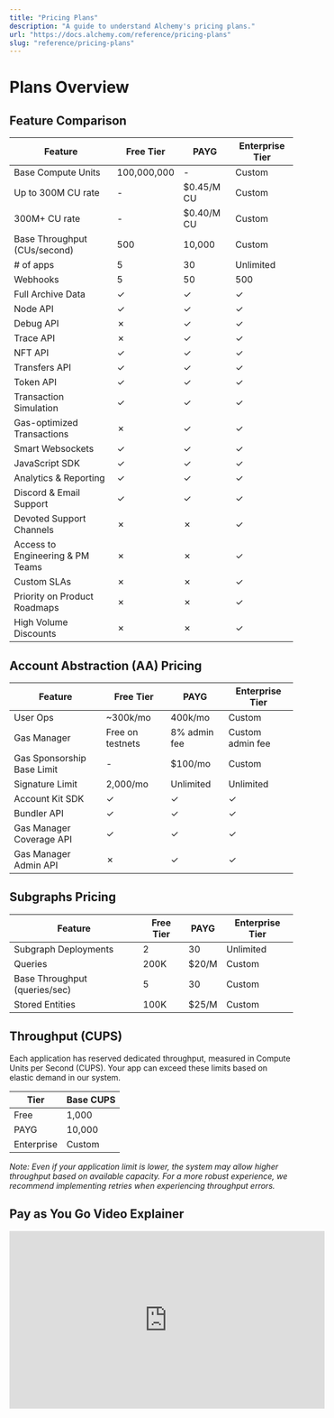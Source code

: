 ```yaml
---
title: "Pricing Plans"
description: "A guide to understand Alchemy's pricing plans."
url: "https://docs.alchemy.com/reference/pricing-plans"
slug: "reference/pricing-plans"
---
```


# Plans Overview

## Feature Comparison

| Feature                          | Free Tier   | PAYG       | Enterprise Tier |
| -------------------------------- | ----------- | ---------- | --------------- |
| Base Compute Units               | 100,000,000 | -          | Custom          |
| Up to 300M CU rate               | -           | $0.45/M CU | Custom          |
| 300M+ CU rate                    | -           | $0.40/M CU | Custom          |
| Base Throughput (CUs/second)     | 500         | 10,000     | Custom          |
| # of apps                        | 5           | 30         | Unlimited       |
| Webhooks                         | 5           | 50         | 500             |
| Full Archive Data                | ✓           | ✓          | ✓               |
| Node API                         | ✓           | ✓          | ✓               |
| Debug API                        | ✗           | ✓          | ✓               |
| Trace API                        | ✗           | ✓          | ✓               |
| NFT API                          | ✓           | ✓          | ✓               |
| Transfers API                    | ✓           | ✓          | ✓               |
| Token API                        | ✓           | ✓          | ✓               |
| Transaction Simulation           | ✓           | ✓          | ✓               |
| Gas-optimized Transactions       | ✗           | ✓          | ✓               |
| Smart Websockets                 | ✓           | ✓          | ✓               |
| JavaScript SDK                   | ✓           | ✓          | ✓               |
| Analytics & Reporting            | ✓           | ✓          | ✓               |
| Discord & Email Support          | ✓           | ✓          | ✓               |
| Devoted Support Channels         | ✗           | ✗          | ✓               |
| Access to Engineering & PM Teams | ✗           | ✗          | ✓               |
| Custom SLAs                      | ✗           | ✗          | ✓               |
| Priority on Product Roadmaps     | ✗           | ✗          | ✓               |
| High Volume Discounts            | ✗           | ✗          | ✓               |

## Account Abstraction (AA) Pricing

| Feature                    | Free Tier        | PAYG         | Enterprise Tier  |
| -------------------------- | ---------------- | ------------ | ---------------- |
| User Ops                   | ~300k/mo        | 400k/mo      | Custom           |
| Gas Manager                | Free on testnets | 8% admin fee | Custom admin fee |
| Gas Sponsorship Base Limit | -                | $100/mo      | Custom           |
| Signature Limit            | 2,000/mo         | Unlimited    | Unlimited        |
| Account Kit SDK            | ✓                | ✓            | ✓                |
| Bundler API                | ✓                | ✓            | ✓                |
| Gas Manager Coverage API   | ✓                | ✓            | ✓                |
| Gas Manager Admin API      | ✗                | ✓            | ✓                |

## Subgraphs Pricing

| Feature                       | Free Tier | PAYG  | Enterprise Tier |
| ----------------------------- | --------- | ----- | --------------- |
| Subgraph Deployments          | 2         | 30    | Unlimited       |
| Queries                       | 200K      | $20/M | Custom          |
| Base Throughput (queries/sec) | 5         | 30    | Custom          |
| Stored Entities               | 100K      | $25/M | Custom          |

## Throughput (CUPS)

Each application has reserved dedicated throughput, measured in Compute Units per Second (CUPS). Your app can exceed these limits based on elastic demand in our system.

| Tier       | Base CUPS |
| ---------- | --------- |
| Free       | 1,000     |
| PAYG       | 10,000    |
| Enterprise | Custom    |

*Note: Even if your application limit is lower, the system may allow higher throughput based on available capacity. For a more robust experience, we recommend implementing retries when experiencing throughput errors.*

## Pay as You Go Video Explainer

<iframe width="560" height="315" src="https://www.youtube.com/embed/dyCON_NA_H8?si=OmrTZELm0FCviJWP" title="YouTube video player" frameborder="0" allow="accelerometer; autoplay; clipboard-write; encrypted-media; gyroscope; picture-in-picture; web-share" referrerpolicy="strict-origin-when-cross-origin" allowfullscreen></iframe>
